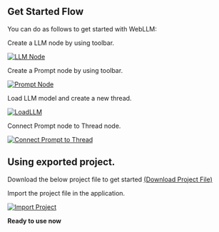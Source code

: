## Get Started Flow

You can do as follows to get started with WebLLM:

Create a LLM node by using toolbar.

[![LLM Node](./docs/create-web-llm.gif)](./docs/create-web-llm.gif)

Create a Prompt node by using toolbar.

[![Prompt Node](./docs/create-a-prompt.gif)](./docs/create-a-prompt.gif)

Load LLM model and create a new thread.

[![LoadLLM](./docs/load-llm-and-create-thread.gif)](./docs/load-llm-and-create-thread.gif)

Connect Prompt node to Thread node.

[![Connect Prompt to Thread](./docs/prompt-to-thread.gif)](./docs/prompt-to-thread.gif)

## Using exported project.

Download the below project file to get started [(Download Project File)](./docs/Get-Started.json)

Import the project file in the application.

[![Import Project](./docs/import-project-file.gif)](./docs/import-project-file.gif)

**Ready to use now**

<br />
<br />
<br />
<br />
<br />
